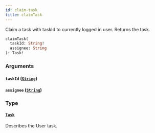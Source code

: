 ```yaml
---
id: claim-task
title: claimTask
---
```


Claim a task with taskId to currently logged in user. Returns the task.

```graphql
claimTask(
  taskId: String!
  assignee: String
): Task!

```

### Arguments

#### `taskId` ([`String`](../scalars/string.mdx))

#### `assignee` ([`String`](../scalars/string.mdx))

### Type

#### [`Task`](../objects/task.mdx)

Describes the User task.

